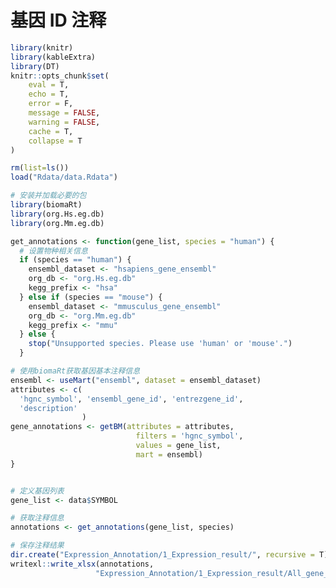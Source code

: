 # 基因 ID 注释
```r
library(knitr)
library(kableExtra)
library(DT)
knitr::opts_chunk$set(
	eval = T,
	echo = T,
	error = F,
	message = FALSE,
	warning = FALSE,
	cache = T,
	collapse = T
)
```

```r
rm(list=ls())
load("Rdata/data.Rdata")
```

```r
# 安装并加载必要的包
library(biomaRt)
library(org.Hs.eg.db)
library(org.Mm.eg.db)

get_annotations <- function(gene_list, species = "human") {
  # 设置物种相关信息
  if (species == "human") {
    ensembl_dataset <- "hsapiens_gene_ensembl"
    org_db <- "org.Hs.eg.db"
    kegg_prefix <- "hsa"
  } else if (species == "mouse") {
    ensembl_dataset <- "mmusculus_gene_ensembl"
    org_db <- "org.Mm.eg.db"
    kegg_prefix <- "mmu"
  } else {
    stop("Unsupported species. Please use 'human' or 'mouse'.")
  }

# 使用biomaRt获取基因基本注释信息
ensembl <- useMart("ensembl", dataset = ensembl_dataset)
attributes <- c(
  'hgnc_symbol', 'ensembl_gene_id', 'entrezgene_id',
  'description'
                )
gene_annotations <- getBM(attributes = attributes,
                            filters = 'hgnc_symbol', 
                            values = gene_list, 
                            mart = ensembl)
}


# 定义基因列表
gene_list <- data$SYMBOL

# 获取注释信息
annotations <- get_annotations(gene_list, species)

# 保存注释结果
dir.create("Expression_Annotation/1_Expression_result/", recursive = T)
writexl::write_xlsx(annotations, 
                   "Expression_Annotation/1_Expression_result/All_gene_annotations.xlsx")
```

